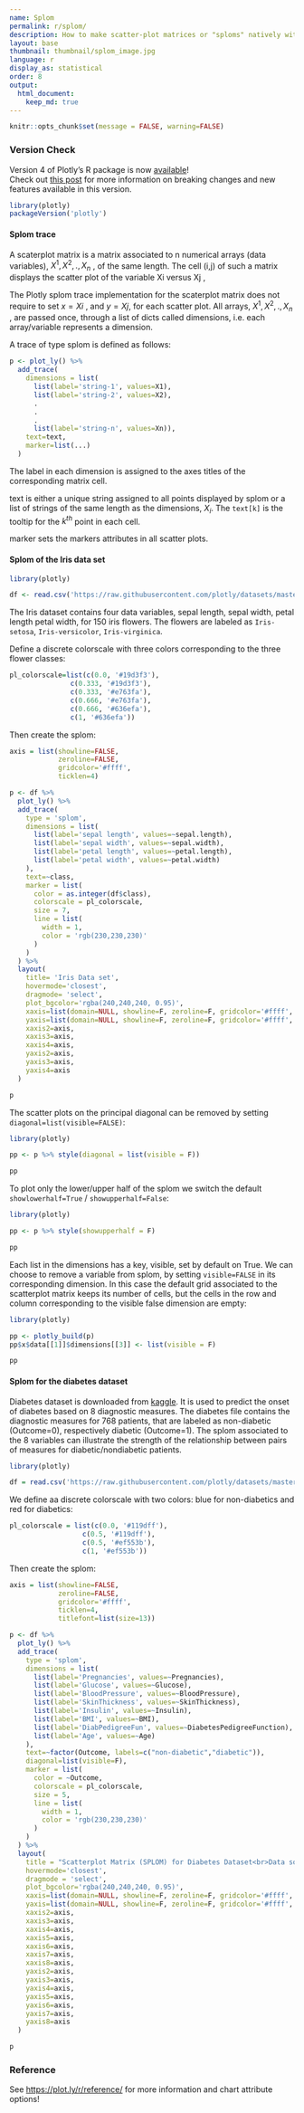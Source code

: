 ```yaml
---
name: Splom
permalink: r/splom/
description: How to make scatter-plot matrices or "sploms" natively with Plotly.
layout: base
thumbnail: thumbnail/splom_image.jpg
language: r
display_as: statistical
order: 8
output:
  html_document:
    keep_md: true
---
```


```r
knitr::opts_chunk$set(message = FALSE, warning=FALSE)
```



### Version Check

Version 4 of Plotly's R package is now [available](https://plot.ly/r/getting-started/#installation)!<br>
Check out [this post](http://moderndata.plot.ly/upgrading-to-plotly-4-0-and-above/) for more information on breaking changes and new features available in this version.

```r
library(plotly)
packageVersion('plotly')
```

#### Splom trace
A scaterplot matrix is a matrix associated to n numerical arrays (data variables), $X^1,X^2,.,X_n$ , of the same length. The cell (i,j) of such a matrix displays the scatter plot of the variable Xi versus Xj ,

The Plotly splom trace implementation for the scaterplot matrix does not require to set $x=Xi$ , and $y=Xj$, for each scatter plot. All arrays, $X^1,X^2,.,X_n$ , are passed once, through a list of dicts called dimensions, i.e. each array/variable represents a dimension.

A trace of type splom is defined as follows:

``` r
p <- plot_ly() %>%
  add_trace(
    dimensions = list(
      list(label='string-1', values=X1),
      list(label='string-2', values=X2),
      .
      .
      .
      list(label='string-n', values=Xn)),
    text=text,
    marker=list(...)
  )
```

The label in each dimension is assigned to the axes titles of the corresponding matrix cell.

text is either a unique string assigned to all points displayed by splom or a list of strings of the same length as the dimensions, $X_i$. The `text[k]` is the tooltip for the $k^{th}$ point in each cell.

marker sets the markers attributes in all scatter plots.

#### Splom of the Iris data set

``` r
library(plotly)

df <- read.csv('https://raw.githubusercontent.com/plotly/datasets/master/iris-data.csv')
```

The Iris dataset contains four data variables, sepal length, sepal width, petal length petal width, for 150 iris flowers. The flowers are labeled as `Iris-setosa`, `Iris-versicolor`, `Iris-virginica`.

Define a discrete colorscale with three colors corresponding to the three flower classes:

``` r
pl_colorscale=list(c(0.0, '#19d3f3'),
               c(0.333, '#19d3f3'),
               c(0.333, '#e763fa'),
               c(0.666, '#e763fa'),
               c(0.666, '#636efa'),
               c(1, '#636efa'))
```

Then create the splom:

```r
axis = list(showline=FALSE,
            zeroline=FALSE,
            gridcolor='#ffff',
            ticklen=4)

p <- df %>% 
  plot_ly() %>%
  add_trace(
    type = 'splom',
    dimensions = list(
      list(label='sepal length', values=~sepal.length),
      list(label='sepal width', values=~sepal.width),
      list(label='petal length', values=~petal.length),
      list(label='petal width', values=~petal.width)
    ),
    text=~class,
    marker = list(
      color = as.integer(df$class),
      colorscale = pl_colorscale,
      size = 7,
      line = list(
        width = 1,
        color = 'rgb(230,230,230)'
      )
    )
  ) %>%
  layout(
    title= 'Iris Data set',
    hovermode='closest',
    dragmode= 'select',
    plot_bgcolor='rgba(240,240,240, 0.95)',
    xaxis=list(domain=NULL, showline=F, zeroline=F, gridcolor='#ffff', ticklen=4),
    yaxis=list(domain=NULL, showline=F, zeroline=F, gridcolor='#ffff', ticklen=4),
    xaxis2=axis,
    xaxis3=axis,
    xaxis4=axis,
    yaxis2=axis,
    yaxis3=axis,
    yaxis4=axis
  )

p
```

The scatter plots on the principal diagonal can be removed by setting `diagonal=list(visible=FALSE)`:

```r
library(plotly)

pp <- p %>% style(diagonal = list(visible = F))

pp
```

To plot only the lower/upper half of the splom we switch the default `showlowerhalf=True` / `showupperhalf=False`:

```r
library(plotly)

pp <- p %>% style(showupperhalf = F)

pp
```

Each list in the dimensions has a key, visible, set by default on True. We can choose to remove a variable from splom, by setting `visible=FALSE` in its corresponding dimension. In this case the default grid associated to the scatterplot matrix keeps its number of cells, but the cells in the row and column corresponding to the visible false dimension are empty:

```r
library(plotly)

pp <- plotly_build(p)
pp$x$data[[1]]$dimensions[[3]] <- list(visible = F)

pp
```

#### Splom for the diabetes dataset

Diabetes dataset is downloaded from [kaggle](https://www.kaggle.com/uciml/pima-indians-diabetes-database/data). It is used to predict the onset of diabetes based on 8 diagnostic measures. The diabetes file contains the diagnostic measures for 768 patients, that are labeled as non-diabetic (Outcome=0), respectively diabetic (Outcome=1). The splom associated to the 8 variables can illustrate the strength of the relationship between pairs of measures for diabetic/nondiabetic patients.

```r
library(plotly)

df = read.csv('https://raw.githubusercontent.com/plotly/datasets/master/diabetes.csv')
```

We define aa discrete colorscale with two colors: blue for non-diabetics and red for diabetics:

```r
pl_colorscale = list(c(0.0, '#119dff'),
                  c(0.5, '#119dff'),
                  c(0.5, '#ef553b'),
                  c(1, '#ef553b'))
```

Then create the splom:

```r
axis = list(showline=FALSE,
            zeroline=FALSE,
            gridcolor='#ffff',
            ticklen=4,
            titlefont=list(size=13))

p <- df %>% 
  plot_ly() %>%
  add_trace(
    type = 'splom',
    dimensions = list(
      list(label='Pregnancies', values=~Pregnancies),
      list(label='Glucose', values=~Glucose),
      list(label='BloodPressure', values=~BloodPressure),
      list(label='SkinThickness', values=~SkinThickness),
      list(label='Insulin', values=~Insulin),
      list(label='BMI', values=~BMI),
      list(label='DiabPedigreeFun', values=~DiabetesPedigreeFunction),
      list(label='Age', values=~Age)
    ),
    text=~factor(Outcome, labels=c("non-diabetic","diabetic")),
    diagonal=list(visible=F),
    marker = list(
      color = ~Outcome,
      colorscale = pl_colorscale,
      size = 5,
      line = list(
        width = 1,
        color = 'rgb(230,230,230)'
      )
    )
  ) %>%
  layout(
    title = "Scatterplot Matrix (SPLOM) for Diabetes Dataset<br>Data source: <a href='https://www.kaggle.com/uciml/pima-indians-diabetes-database/data'>[1]</a>",
    hovermode='closest',
    dragmode = 'select',
    plot_bgcolor='rgba(240,240,240, 0.95)',
    xaxis=list(domain=NULL, showline=F, zeroline=F, gridcolor='#ffff', ticklen=4, titlefont=list(size=13)),
    yaxis=list(domain=NULL, showline=F, zeroline=F, gridcolor='#ffff', ticklen=4, titlefont=list(size=13)),
    xaxis2=axis,
    xaxis3=axis,
    xaxis4=axis,
    xaxis5=axis,
    xaxis6=axis,
    xaxis7=axis,
    xaxis8=axis,
    yaxis2=axis,
    yaxis3=axis,
    yaxis4=axis,
    yaxis5=axis,
    yaxis6=axis,
    yaxis7=axis,
    yaxis8=axis
  )

p
```

### Reference

See [https://plot.ly/r/reference/](https://plot.ly/r/reference/) for more information and chart attribute options!
